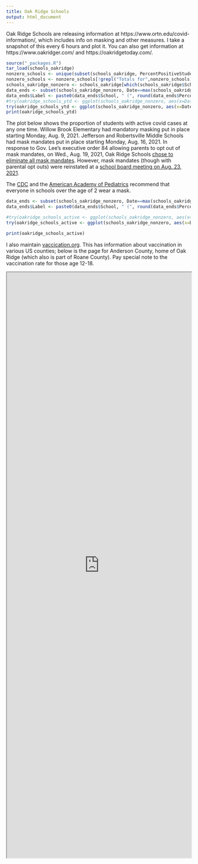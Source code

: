 ```yaml
---
title: Oak Ridge Schools
output: html_document
---
```


Oak Ridge Schools are releasing information at https://www.ortn.edu/covid-information/, which includes info on masking and other measures. I take a snapshot of this every 6 hours and plot it. You can also get information at https://www.oakridger.com/ and https://oakridgetoday.com/.

```r
source("_packages.R")
tar_load(schools_oakridge)
nonzero_schools <- unique(subset(schools_oakridge, PercentPositiveStudentsYearToDate>0)$School)
nonzero_schools <- nonzero_schools[!grepl("Totals for",nonzero_schools)]
schools_oakridge_nonzero <- schools_oakridge[which(schools_oakridge$School %in% nonzero_schools),]
data_ends <- subset(schools_oakridge_nonzero, Date==max(schools_oakridge$Date))
data_ends$Label <- paste0(data_ends$School, " (", round(data_ends$PercentPositiveStudentsYearToDate,1), '%)')
#try(oakridge_schools_ytd <- ggplot(schools_oakridge_nonzero, aes(x=Date, y=PercentPositiveStudentsYearToDate, group=School)) + geom_line(aes(colour=School)) + theme_light() + ylab("Percentage of students testing positive for covid\n(since start of 2021-2 school year)") + xlab("Date") + ggtitle("Student covid infections in Oak Ridge, TN") + scale_color_discrete(guide = FALSE) + scale_y_continuous(sec.axis = sec_axis(~ ., labels=data_ends$Label, breaks = data_ends$PercentPositiveStudentsYearToDate)))
try(oakridge_schools_ytd <- ggplot(schools_oakridge_nonzero, aes(x=Date, y=PercentPositiveStudentsYearToDate, group=School)) + geom_line(aes(colour=School)) + theme_light() + ylab("Percentage of students testing positive for covid\n(since start of 2021-2 school year)") + xlab("Date") + ggtitle("Student covid infections in Oak Ridge, TN") + facet_wrap(~ School, ncol=3) + theme(legend.position = "none") )
print(oakridge_schools_ytd)
```

The plot below shows the proportion of students with active covid cases at any one time. Willow Brook Elementary had mandatory masking put in place starting Monday, Aug. 9, 2021. Jefferson and Robertsville Middle Schools had mask mandates put in place starting Monday, Aug. 16, 2021. In response to Gov. Lee's executive order 84 allowing parents to opt out of mask mandates, on Wed., Aug. 19, 2021, Oak Ridge Schools [chose to eliminate all mask mandates](https://oakridgetoday.com/2021/08/20/oak-ridge-schools-will-not-require-masks-after-governors-order/). However, mask mandates (though with parental opt outs) were reinstated at a [school board meeting on Aug. 23, 2021](https://oakridgetoday.com/2021/08/23/oak-ridge-schools-approves-mask-mandate/).

The [CDC](https://www.cdc.gov/coronavirus/2019-ncov/community/schools-childcare/k-12-guidance.html) and the [American Academy of Pediatrics](https://www.aappublications.org/news/2021/07/18/schools-071821) recommend that everyone in schools over the age of 2 wear a mask. 

```r
data_ends <- subset(schools_oakridge_nonzero, Date==max(schools_oakridge$Date))
data_ends$Label <- paste0(data_ends$School, " (", round(data_ends$PercentActiveCovidStudents,1), '%)')

#try(oakridge_schools_active <- ggplot(schools_oakridge_nonzero, aes(x=Date, y=PercentActiveCovidStudents, group=School)) + geom_line(aes(colour=School)) + theme_light() + ylab("Percentage of students with active covid infections") + xlab("Date") + ggtitle("Student active covid infections in Oak Ridge, TN") + scale_color_discrete(guide = FALSE) + scale_y_continuous(sec.axis = sec_axis(~ ., labels=data_ends$Label, breaks = data_ends$PercentActiveCovidStudents)) + facet_wrap(~ School, ncol=3))
try(oakridge_schools_active <- ggplot(schools_oakridge_nonzero, aes(x=Date, y=PercentActiveCovidStudents, group=School)) + geom_line(aes(colour=School)) + theme_light() + ylab("Percentage of students with active covid infections") + xlab("Date") + ggtitle("Student active covid infections in Oak Ridge, TN") + scale_color_discrete(guide = FALSE) + facet_wrap(~ School, ncol=3) + theme(legend.position = "none"))

print(oakridge_schools_active)
```

I also maintain [vaccication.org](http://vaccication.org). This has information about vaccination in various US counties; below is the page for Anderson County, home of Oak Ridge (which also is part of Roane County). Pay special note to the vaccination rate for those age 12-18.

<iframe src='https://vaccication.org/counties/Anderson_TN.html' width="100%" height=1600></iframe>
